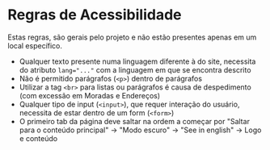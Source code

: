 
<Meta title="Documentations/Accessibility" />

# Regras de Acessibilidade
Estas regras, são gerais pelo projeto e não estão presentes apenas em um local específico.

- Qualquer texto presente numa linguagem diferente à do site, necessita do atributo `lang="..."` com a linguagem em que se encontra descrito
- Não é permitido parágrafos (`<p>`) dentro de parágrafos
- Utilizar a tag `<br>` para listas ou parágrafos é causa de despedimento (com excessão em Moradas e Endereços)
- Qualquer tipo de input (`<input>`), que requer interação do usuário, necessita de estar dentro de um form (`<form>`)
- O primeiro tab da página deve saltar na ordem a começar por "Saltar para o conteúdo principal" -> "Modo escuro" -> "See in english" -> Logo e conteúdo